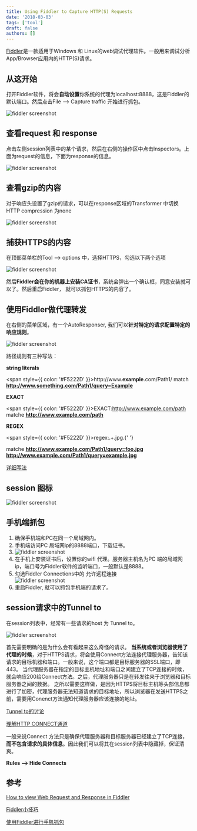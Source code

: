 ```yaml
---
title: Using Fiddler to Capture HTTP(S) Requests
date: '2018-03-03'
tags: ['tool']
draft: false
authors: []
---
```


[Fiddler](https://www.telerik.com/fiddler)是一款适用于Windows 和 Linux的web调试代理软件。一般用来调试分析App/Browser应用内的HTTP(S)请求。

## 从这开始

打开Fiddler软件，将会**自动设置**你系统的代理为localhost:8888，这是Fiddler的默认端口。然后点击File --> Capture traffic 开始进行抓包。

<div className="relative h-[400px]">
  <Image
    style={{ objectFit: 'contain' }}
    className="my-0"
    alt="fiddler screenshot"
    src="https://cdn.nlark.com/yuque/0/2020/png/438262/1583205797184-c1345731-4842-4445-bb33-aa060b3218bf.png"
    fill={true}
  />
</div>

## 查看request 和 response

点击左侧session列表中的某个请求，然后在右侧的操作区中点击Inspectors。上面为request的信息，下面为response的信息。

<div className="relative h-[400px]">
  <Image
    style={{ objectFit: 'contain' }}
    className="my-0"
    alt="fiddler screenshot"
    src="https://cdn.nlark.com/yuque/0/2020/png/438262/1583206075501-4ddb2243-7ca5-466e-ae57-da8dbdef4add.png"
    fill={true}
  />
</div>

## 查看gzip的内容

对于响应头设置了gzip的请求，可以在response区域的Transformer 中切换HTTP compression 为none

<div className="relative h-[400px]">
  <Image
    style={{ objectFit: 'contain' }}
    className="my-0"
    alt="fiddler screenshot"
    src="https://cdn.nlark.com/yuque/0/2020/png/438262/1583206578783-70b92185-44bf-4c14-ae60-0f156b6997ec.png"
    fill={true}
  />
</div>

## 捕获HTTPS的内容

在顶部菜单栏的Tool --> options 中，选择HTTPS，勾选以下两个选项

<div className="relative h-[400px]">
  <Image
    style={{ objectFit: 'contain' }}
    className="my-0"
    alt="fiddler screenshot"
    src="https://cdn.nlark.com/yuque/0/2020/png/438262/1583206734282-959d2b72-2ba8-4555-bc36-3a8f8f41044f.png"
    fill={true}
  />
</div>

然后**Fiddler会在你的机器上安装CA证书**，系统会弹出一个确认框，同意安装就可以了。然后重启Fiddler， 就可以抓包HTTPS的内容了。

## 使用Fiddler做代理转发

在右侧的菜单区域，有一个AutoResponser, 我们可以**针对特定的请求配置特定的响应规则**。

<div className="relative h-[400px]">
  <Image
    style={{ objectFit: 'contain' }}
    className="my-0"
    alt="fiddler screenshot"
    src="https://cdn.nlark.com/yuque/0/2020/png/438262/1583207019031-7c5dfd5c-a7d4-4569-821f-b82f246cee43.png"
    fill={true}
  />
</div>

路径规则有三种写法：

**string literals**

<span style={{ color: '#F5222D' }}>http://www.**example**.com/Path1/</span> match
**http://www.something.com/Path1/query=Example**

**EXACT**

<span style={{ color: '#F5222D' }}>EXACT:http://www.example.com/path</span> matche
**http://www.example.com/path**

**REGEX**

<span style={{ color: '#F5222D' }}>regex:.+.jpg.</span>{' '}

matche
**http://www.example.com/Path1/query=foo.jpg**
**http://www.example.com/Path1/query=example.jpg**

[详细写法](https://docs.telerik.com/fiddler/knowledgebase/autoresponder)

## session 图标

<div className="relative h-[400px]">
  <Image
    style={{ objectFit: 'contain' }}
    className="my-0"
    alt="fiddler screenshot"
    src="https://cdn.nlark.com/yuque/0/2020/webp/438262/1583207603403-2eec177b-8ed6-4b10-bcd8-09cf9920244b.webp"
    fill={true}
  />
</div>

## 手机端抓包

1. 确保手机端和PC在同一个局域网内。
2. 手机端访问PC 局域网ip的8888端口，下载证书。
3. <div className="relative h-[400px]">
     <Image
       style={{ objectFit: 'contain' }}
       className="my-0"
       alt="fiddler screenshot"
       src="https://cdn.nlark.com/yuque/0/2020/png/438262/1583207747768-1c1eef42-9b09-4e19-9de4-e5aed9c8bc8b.png"
       fill={true}
     />
   </div>
4. 在手机上安装证书后，设置你的wifi 代理。服务器主机名为PC 端的局域网ip，端口号为Fiddler软件的监听端口，一般默认是8888。
5. 勾选Fiddler Connections中的 允许远程连接
   <div className="relative h-[400px]">
     <Image
       style={{ objectFit: 'contain' }}
       className="my-0"
       alt="fiddler screenshot"
       src="https://cdn.nlark.com/yuque/0/2020/png/438262/1583207939421-437059d0-ab47-4430-8526-bcf6f39c1c3f.png"
       fill={true}
     />
   </div>
6. 重启Fiddler, 就可以抓包手机端的请求了。

## session请求中的Tunnel to

在session列表中，经常有一些请求的host 为 Tunnel to。

<div className="relative h-[400px]">
  <Image
    style={{ objectFit: 'contain' }}
    className="my-0"
    alt="fiddler screenshot"
    src="https://cdn.nlark.com/yuque/0/2020/png/438262/1583209674512-720712b1-f5d7-4f6f-9f0f-9c48a520a437.png"
    fill={true}
  />
</div>

首先需要明确的是为什么会有看起来这么奇怪的请求。
**当系统或者浏览器使用了代理的时候**，对于HTTPS请求，将会使用Connect方法连接代理服务器，告知该请求的目标机器和端口。一般来说，这个端口都是目标服务器的SSL端口，即443。
当代理服务器在指定的目标主机地址和端口之间建立了TCP连接的时候，就会响应200给Connect方法。之后，代理服务器只是在转发往来于浏览器和目标服务器之间的数据。
之所以需要这样做，是因为HTTPS将目标主机等头部信息都进行了加密，代理服务器无法知道请求的目标地址，所以浏览器在发送HTTPS之前，需要用Conenct方法通知代理服务器应该连接的地址。

[Tunnel to的讨论](https://groups.google.com/forum/#!topic/httpfiddler/RCkzE3HhhxY)

[理解HTTP CONNECT通道](https://www.joji.me/zh-cn/blog/the-http-connect-tunnel/)

一般来说Connect 方法只是确保代理服务器和目标服务器已经建立了TCP连接， **而不包含请求的具体信息**。因此我们可以将其在session列表中隐藏掉，保证清爽。

**Rules --> Hide Connects**

## 参考

[How to view Web Request and Response in Fiddler](https://zappysys.com/blog/how-to-use-fiddler-to-analyze-http-web-requests/)

[Fiddler小技巧](https://www.jianshu.com/p/18b9c5cb493d)

[使用Fiddler进行手机抓包](https://www.jianshu.com/p/724097741bdf)
